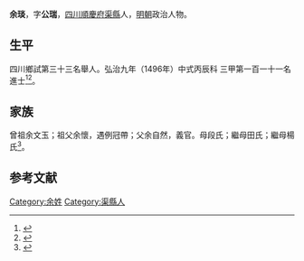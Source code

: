 {{Otheruses|other=名为余琰的其他人物|余琰}}
{{明清人物信息框
| 姓名 = 余琰
| 原名 =
| 圖片名稱= 
| 圖片大小 =
| 圖片說明 = 
| 最高職務 =
| 國家 = 大明 
| 爵位 =
| 籍貫 = [[四川|四川]][[順慶府|順慶府]][[渠縣|渠縣]]軍籍
| 族裔 = 
| 字號 = 
| 諡號 =
| 出生日期 = 正月十五日
| 出生地點 =
| 逝世日期 = 卒年不詳 
| 逝世地點 =
| 墓葬 =
| 配偶 = 劉氏
| 親屬 = 
| 出身 =
* 弘治九年丙辰科同進士出身
| 經歷 =
| 著作 = 
}}
'''余琰'''{{BD|1464年||？年||Yu}}，字'''公瑞'''，[[四川|四川]][[順慶府|順慶府]][[渠縣|渠縣]]人，[[明朝|明朝]]政治人物。

== 生平 ==
四川鄉試第三十三名舉人。弘治九年（1496年）中式丙辰科<!---會試第一百三十七名--->三甲第一百一十一名進士<ref>{{Cite book|title=《[[皇明贡举考|皇明贡举考]]》卷五|last=（明）[[张朝瑞|张朝瑞]]|first=|publisher=《续修四库全书》史部第828册|year=|isbn=|location=|pages=}}</ref><ref>{{Cite book|title=贡举志五种 上|last=鲁小俊，江俊伟著|first=|publisher=武汉：武汉大学出版社|year=2009|isbn=978-7-307-07043-1|location=|pages=}}</ref>。

== 家族 ==
曾祖余文玉；祖父余懷，遇例冠帶；父余自然，義官。母段氏；繼母田氏；繼母楊氏<ref>{{Cite book|title=天一阁藏明代科举录选刊 登科录 点校本|last=龚延明主编|first=|publisher=宁波出版社|year=2016|isbn=978-7-5526-2320-8|location=宁波|pages=|quote=《明代登科錄彙編》之《弘治九年進士登科錄》}}</ref>。

==参考文献==
{{reflist}}

{{弘治九年丙辰科殿試金榜}}

{{Authority control}}

{{DEFAULTSORT:}}
[[Category:余姓|Category:余姓]]
[[Category:渠縣人|Category:渠縣人]]


{{明朝人物小作品}}